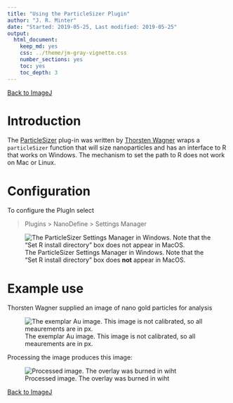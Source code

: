 ```yaml
---
title: "Using the ParticleSizer Plugin"
author: "J. R. Minter"
date: "Started: 2019-05-25, Last modified: 2019-05-25"
output:
  html_document:
    keep_md: yes
    css: ../theme/jm-gray-vignette.css
    number_sections: yes
    toc: yes
    toc_depth: 3
---
```


[Back to ImageJ](ImageJ.html)


# Introduction

The [ParticleSizer](https://imagej.net/ParticleSizer) plug-in was written by
[Thorsten Wagner](https://github.com/thorstenwagner) wraps a `particleSizer`
function that will size nanoparticles and has an interface to R that works
on Windows. The mechanism to set the path to R does not work on Mac or
Linux.

# Configuration

To configure the PlugIn select


> Plugins > NanoDefine > Settings Manager


![The ParticleSizer Settings Manager in Windows. Note that the "Set R install directory" box does **not** appear in MacOS. ](png/ParticleSizerSettingsManager.png)

# Example use

Thorsten Wagner supplied an image of nano gold particles for analysis

![The exemplar Au image. This image is not calibrated, so all meaurements are in px.](png/Gold_no_overlay.png)

Processing the image produces this image:

![Processed image. The overlay was burned in wiht](png/Gold_w_overlay.png)

[Back to ImageJ](ImageJ.html)
